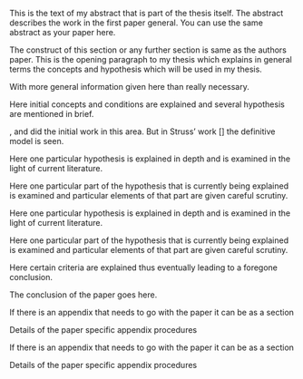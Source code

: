 \chapter{PAPER 1 TITLE GOES HERE}

\label{polymer_fibers}

\begin{center}
    Authors and Affiliations \\
    Modified from a manuscript to be submitted to/ under review/ published in \textit{Name of the Journal} 
\end{center}

\section{Abstract}
This is the text of my abstract that is part of the thesis itself.
The abstract describes the work in the first paper general. You can use the same abstract as your paper here.

<!-- %\pagebreak %remove if needed -->

<!-- % Please include sections as the paper has, some of the following sections are meant as examples of what can be done, the bibliography should be made as given -->

\section{Overview}

The  construct of this section or any further section is same as the authors paper.
This is the opening paragraph to my thesis which
explains in general terms the concepts and hypothesis
which will be used in my thesis.

With more general information given here than really
necessary.

\section{Introduction}

Here initial concepts and conditions are explained and
several hypothesis are mentioned in brief.

\cite{allen}, \cite{bruner} and \cite{cox}
did the initial work in this area. But in Struss' work [\cite{struss}]
the definitive model is seen.

\subsection{Hypothesis}

Here one particular hypothesis is explained in depth
and is examined in the light of current literature.

\subsubsection{Parts of the hypothesis}

Here one particular part of the hypothesis that is 
currently being explained is examined and particular
elements of that part are given careful scrutiny.

<!-- % Below \subsubsection -->
<!-- % Sectional commands: \paragraph and \subparagraph may also be used -->

\subsection{Second Hypothesis}

Here one particular hypothesis is explained in depth
and is examined in the light of current literature.

\subsubsection{Parts of the second hypothesis}

Here one particular part of the hypothesis that is 
currently being explained is examined and particular
elements of that part are given careful scrutiny.

\section{Criteria Review}

Here certain criteria are explained thus eventually
leading to a foregone conclusion.

\section{Conclusion}\label{conclusion}

The conclusion of the paper goes here.
\cite{cox}


<!-- % Reference section comes before the appendix -->

<!-- %\bibliographystyle{acm} % use for numbered citations along with options given in preamble. Look at the main thesis.tex file -->
<!-- \bibliographystyle{apa} -->
<!-- \bibliography{masterbib} -->
<!-- \printbibliography -->
<!-- \printbibliography[segment=\therefsegment] -->
<!-- \printbibliography[segment=\therefsegment,heading=subbibliography] -->

\section{References}
\printbibliography[heading=none, section=\therefsection]


\section{Appendix A: Appendix A Title Goes Here After The Colon}
If there is an appendix that needs to go with the paper it can be as a section \cite{Aup91}

\subsection{Procedure details}
Details of the paper specific appendix procedures

<!-- % This section may or may not be included -->

\section{Appendix B: Appendix B Title Goes Here After The Colon}
If there is an appendix that needs to go with the paper it can be as a section \cite{Aup91}

\subsection{Procedure details}
Details of the paper specific appendix procedures
